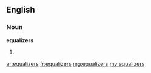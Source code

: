 ==English==

===Noun===
'''equalizers'''

# {{plural of|[[equalizer]]}}

[[ar:equalizers]]
[[fr:equalizers]]
[[mg:equalizers]]
[[my:equalizers]]